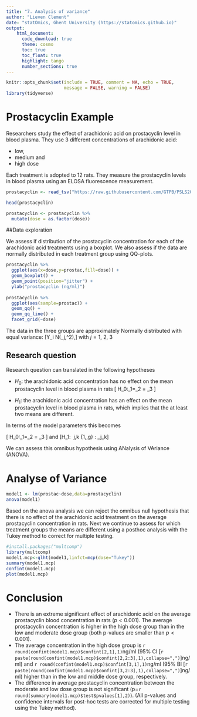 ```yaml
---
title: "7. Analysis of variance" 
author: "Lieven Clement"
date: "statOmics, Ghent University (https://statomics.github.io)"
output:
    html_document:
      code_download: true    
      theme: cosmo
      toc: true
      toc_float: true
      highlight: tango
      number_sections: true
---
```


```r
knitr::opts_chunk$set(include = TRUE, comment = NA, echo = TRUE,
                      message = FALSE, warning = FALSE)
library(tidyverse)
```

# Prostacyclin Example

Researchers study the effect of arachidonic acid on prostacyclin level in blood plasma. They use 3 different concentrations of arachidonic acid: 

- low, 
- medium and 
- high dose

Each treatment is adopted to 12 rats. They measure the prostacyclin levels in blood plasma using an ELOSA fluorescence measurement.


```r
prostacyclin <- read_tsv("https://raw.githubusercontent.com/GTPB/PSLS20/master/data/prostacyclin.txt")
```

```r
head(prostacyclin)
```

```r
prostacyclin <- prostacyclin %>%
  mutate(dose = as.factor(dose))
```


##Data exploration

We assess if distribution of the prostacyclin concentration for each of the arachidonic acid treatments using a boxplot. We also assess if the data are normally distributed in each treatment group using QQ-plots. 

```r
prostacyclin %>% 
  ggplot(aes(x=dose,y=prostac,fill=dose)) +
  geom_boxplot() +
  geom_point(position="jitter") +
  ylab("prostacyclin (ng/ml)")
  
prostacyclin %>% 
  ggplot(aes(sample=prostac)) +
  geom_qq() +
  geom_qq_line() + 
  facet_grid(~dose)
```


The data in the three groups are approximately Normally distributed with equal variance:
\[Y_i \vert \text{group j} \sim N(\mu_j,\sigma^2),\]
with $j= \text{1, 2, 3}$

## Research question

Research question can translated in the following hypotheses 

- $H_0$: the arachidonic acid concentration has no effect on the mean prostacyclin level in blood plasma in rats
\[
  H_0:\mu_1=\mu_2 = \mu_3
\]

- $H_1$: the arachidonic acid concentration has an effect on the mean prostacyclin level in blood plasma in rats, which implies that the at least two means are different.

In terms of the model parameters this becomes

\[
  H_0:\mu_1=\mu_2 = \mu_3
\]
and
\[H_1: \exists\ j,k \in \{1,\ldots,g\} : \mu_j\neq\mu_k\]

We can assess this omnibus hypothesis using ANalysis of VAriance (ANOVA).

# Analyse of Variance

```r
model1 <- lm(prostac~dose,data=prostacyclin)
anova(model1)
```

Based on the anova analysis we can reject the omnibus null hypothesis that there is no effect of the arachidonic acid treatment on the average prostacyclin concentration in rats. 
Next we continue to assess for which treatment groups the means are different using a posthoc analysis with the Tukey method to correct for multiple testing. 

```r
#install.packages("multcomp")
library(multcomp)
model1.mcp<-glht(model1,linfct=mcp(dose="Tukey"))
summary(model1.mcp)
confint(model1.mcp)
plot(model1.mcp)
```

# Conclusion

- There is an extreme significant effect of arachidonic acid on the average prostacyclin blood concentration in rats ($p<0.001$).
The average prostacyclin concentration is higher in the high dose group than in the low and moderate dose group (both p-values are smaller than $p<0.001$).
- The average concentration in the high dose group is `r round(confint(model1.mcp)$confint[2,1],1)`ng/ml (95% CI [`r paste(round(confint(model1.mcp)$confint[2,2:3],1),collapse=",")`]ng/ml) and `r round(confint(model1.mcp)$confint[3,1],1)`ng/ml (95% BI [`r paste(round(confint(model1.mcp)$confint[3,2:3],1),collapse=",")`]ng/ml) higher than in the low and middle dose group, respectively.
- The difference in average prostacyclin concentration between the moderate and low dose group is not significant  (p=`r round(summary(model1.mcp)$test$pvalues[1],2)`).
(All p-values and confidence intervals for post-hoc tests are corrected for multiple testing using the Tukey method).